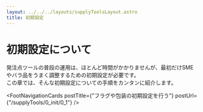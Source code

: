 ```yaml
---
layout: ../../../layouts/supplyToolsLayout.astro
title: 初期設定
---
```



# 初期設定について
発注点ツールの普段の運用は、ほとんど時間がかかりませんが、最初だけSMEやバラ品をうまく調整するための初期設定が必要です。  
この章では、そんな初期設定についての手順をカンタンに紹介します。  

<FootNavigationCards
  postTitle={"フラグや包装の初期設定を行う"}
  postUrl={"/supplyTools/0_init/0_1"}
/>